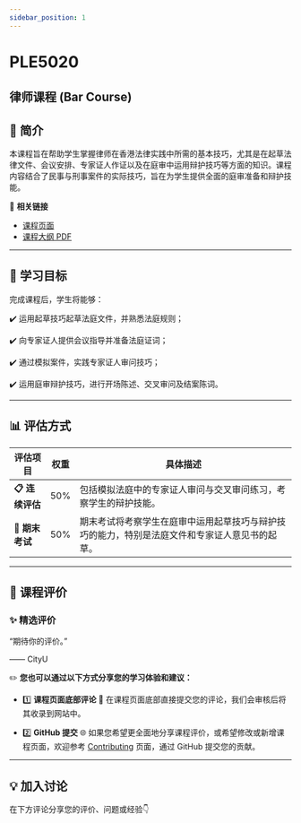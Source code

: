 ```yaml
---
sidebar_position: 1
---
```


# PLE5020
## 律师课程 (Bar Course)

## **📘 简介**
本课程旨在帮助学生掌握律师在香港法律实践中所需的基本技巧，尤其是在起草法律文件、会议安排、专家证人作证以及在庭审中运用辩护技巧等方面的知识。课程内容结合了民事与刑事案件的实际技巧，旨在为学生提供全面的庭审准备和辩护技能。

🔗 **相关链接**
- [课程页面](https://www.cityu.edu.hk/catalogue/pg/202425/course/PLE5020.htm)
- [课程大纲 PDF](https://www.cityu.edu.hk/catalogue/pg/202425/course/PLE5020.pdf)

---

## **🎯 学习目标**

完成课程后，学生将能够：

✔️ 运用起草技巧起草法庭文件，并熟悉法庭规则；

✔️ 向专家证人提供会议指导并准备法庭证词；

✔️ 通过模拟案件，实践专家证人审问技巧；

✔️ 运用庭审辩护技巧，进行开场陈述、交叉审问及结案陈词。

---

## **📊 评估方式**

| **评估项目**          | **权重** | **具体描述**                                                                                       |
|----------------------|---------|---------------------------------------------------------------------------------------------------|
| **📋 连续评估**       | 50%     | 包括模拟法庭中的专家证人审问与交叉审问练习，考察学生的辩护技能。                                 |
| **📂 期末考试**       | 50%     | 期末考试将考察学生在庭审中运用起草技巧与辩护技巧的能力，特别是法庭文件和专家证人意见书的起草。  |

---

## **💬 课程评价**

### ✨ **精选评价**
<div className={commentStyles.commentBox}>
    <p className={commentStyles.commentText}>
        “期待你的评价。”
    </p>
    <p className={commentStyles.commentAuthor}>—— CityU</p>
</div>

✏️ **您也可以通过以下方式分享您的学习体验和建议：**

- 1️⃣ **课程页面底部评论**
💬 在课程页面底部直接提交您的评论，我们会审核后将其收录到网站中。

- 2️⃣ **GitHub 提交**
🌐 如果您希望更全面地分享课程评价，或希望修改或新增课程页面，欢迎参考 [Contributing](/contributing) 页面，通过 GitHub 提交您的贡献。

---

## **💡 加入讨论**

在下方评论分享您的评价、问题或经验👇
<Utterances />